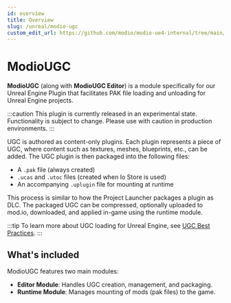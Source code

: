 ```yaml
---
id: overview
title: Overview
slug: /unreal/modio-ugc
custom_edit_url: https://github.com/modio/modio-ue4-internal/tree/main/Plugins/ModioUGC/Doc/doc_root/en-us/modio-ugc/overview.mdx
---
```


# ModioUGC

**ModioUGC** (along with **ModioUGC Editor**) is a module specifically for our Unreal Engine Plugin that facilitates PAK file loading and unloading for Unreal Engine projects.

:::caution
This plugin is currently released in an experimental state. Functionality is subject to change. Please use with caution in production environments.
:::

UGC is authored as content-only plugins. Each plugin represents a piece of UGC, where content such as textures, meshes, blueprints, etc., can be added. The UGC plugin is then packaged into the following files:

- A `.pak` file (always created)
- `.ucas` and `.utoc` files (created when Io Store is used)
- An accompanying `.uplugin` file for mounting at runtime

This process is similar to how the Project Launcher packages a plugin as DLC. The packaged UGC can be compressed, optionally uploaded to mod.io, downloaded, and applied in-game using the runtime module.

:::tip
To learn more about UGC loading for Unreal Engine, see [UGC Best Practices](/unreal/ugc-best-practices).
:::

## What's included

ModioUGC features two main modules:

- **Editor Module**: Handles UGC creation, management, and packaging.
- **Runtime Module**: Manages mounting of mods (pak files) to the game.